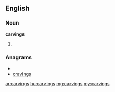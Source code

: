 ==English==

===Noun===
'''carvings'''

# {{plural of|[[carving]]}}

===Anagrams===
* {{alphagram|acginrsv}}
* [[cravings#English|cravings]]

[[ar:carvings]]
[[hu:carvings]]
[[mg:carvings]]
[[my:carvings]]